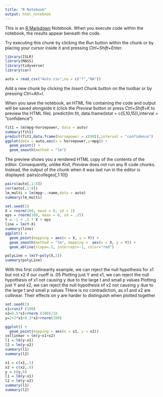 ```yaml
---
title: "R Notebook"
output: html_notebook
---
```


This is an [R Markdown](http://rmarkdown.rstudio.com) Notebook. When you execute code within the notebook, the results appear beneath the code. 

Try executing this chunk by clicking the *Run* button within the chunk or by placing your cursor inside it and pressing *Ctrl+Shift+Enter*. 

```r

library(ISLR)
library(MASS)
library(tidyverse)
library(car)

auto = read_csv("Auto.csv",na = c("?","NA"))
```

Add a new chunk by clicking the *Insert Chunk* button on the toolbar or by pressing *Ctrl+Alt+I*.

When you save the notebook, an HTML file containing the code and output will be saved alongside it (click the *Preview* button or press *Ctrl+Shift+K* to preview the HTML file).
predict(lm.fit, data.frame(lstat = c(5,10,15)),interval = "confidence")
```r
fit1 = lm(mpg~horsepower, data = auto)
summary(fit1)
predict(fit1,data.frame(horsepower = c(98)),interval = "confidence")
ggplot(data = auto,aes(x = horsepower,y=mpg)) +
  geom_point() +
  geom_smooth(method = "lm")
```

The preview shows you a rendered HTML copy of the contents of the editor. Consequently, unlike *Knit*, *Preview* does not run any R code chunks. Instead, the output of the chunk when it was last run in the editor is displayed.
pairs(colleges[,1:10])

```r
pairs(auto[,1:8])
cor(auto[,1:8])
lm_multi = lm(mpg~.-name,data = auto)
summary(lm_multi)
```

```r
set.seed(1)
X = rnorm(100, mean = 0, sd = 1)
eps = rnorm(100, mean = 0, sd = .25)
Y = -1 + .5 * X + eps
line = lm(Y~X)
summary(line)
ggplot() + 
  geom_point(mapping = aes(x = X, y = Y)) +
  geom_smooth(method = "lm", mapping =  aes(x = X, y = Y)) +
  geom_abline(slope=.5, intercept=-1, color="red")

```


```r
polyLine = lm(Y~poly(X,2))
summary(polyLine)
```

With this first collinearity example, we can reject the null hypothesis for x1 but not x2 if our cuoff is .05
Plotting just Y and x1, we can reject the null hypothesis of x1 not causing y due to the large t and small p values
Plotting just Y and x2, we can reject the null hypothesis of x2 not causing y due to the large t and small p values
THere is no contradiction, as x1 and x2 are collinear. Their effects on y are harder to distinguish when plotted together

```r
set.seed(1)
x1=runif (100)
x2=0.5*x1+rnorm (100)/10
y=2+2*x1+0.3*x2+rnorm(100)

ggplot() +
  geom_point(mapping = aes(x = x1, y = x2))
collinear = lm(y~x1+x2)
l1 = lm(y~x1)
l2 = lm(y~x2)
summary(l1)
summary(l2)

```



```r
x1 = c(x1,.1)
x2 = c(x2,.8)
y = c(y,6)
l1 = lm(y~x1)
l2 = lm(y~x2)
summary(l1)
summary(l2)
```
